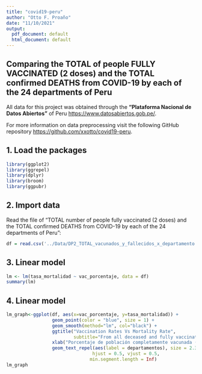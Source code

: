 ```yaml
---
title: "covid19-peru"
author: "Otto F. Proaño"
date: "11/10/2021"
output:
  pdf_document: default
  html_document: default
---
```


## Comparing the TOTAL of people FULLY VACCINATED (2 doses) and the TOTAL confirmed DEATHS from COVID-19 by each of the 24 departments of Peru

All data for this project was obtained through the **"Plataforma Nacional de Datos Abiertos"** of Peru <https://www.datosabiertos.gob.pe/>.

For more information on data preprocessing visit the following GitHub repository <https://github.com/xxotto/covid19-peru>.

## 1. Load the packages

```r
library(ggplot2)
library(ggrepel)
library(dplyr)
library(broom)
library(ggpubr)
```

## 2. Import data

Read the file of "TOTAL number of people fully vaccinated (2 doses) and the TOTAL confirmed DEATHS from COVID-19 by each of the 24 departments of Peru":

```r
df = read.csv('../Data/DP2_TOTAL_vacunados_y_fallecidos_x_departamento.csv')
```

## 3. Linear model

```r
lm <- lm(tasa_mortalidad ~ vac_porcentaje, data = df)
summary(lm)
```

## 4. Linear model

```r
lm_graph<-ggplot(df, aes(x=vac_porcentaje, y=tasa_mortalidad)) +
                 geom_point(color = "blue", size = 1) + 
                 geom_smooth(method="lm", col="black") +
                 ggtitle("Vaccination Rates Vs Mortality Rate", 
                         subtitle="From all deceased and fully vaccinated people (2 doses)") +
                 xlab("Porcentaje de población completamente vacunada (2 dosis)") + ylab("Muertes por 100 000 habitantes") +
                 geom_text_repel(aes(label = departamentos), size = 2.3, 
                                hjust = 0.5, vjust = 0.5, 
                               min.segment.length = Inf)
lm_graph
```
